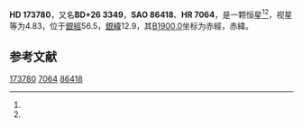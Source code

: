 {{Starbox begin
| name = HD 173780
}}
{{Starbox observe
| epoch = [[J2000.0|J2000.0]]
| constell = {{星座名待查}}<ref name=SIMBAD>{{cite web
 | url=http://simbad.u-strasbg.fr/simbad/sim-id?Ident=HR+7064
 | title =Pulsating variable Star
 | publisher=Centre de Données astronomiques de Strasbourg
 | work=SIMBAD
 | accessdate=2012-07-13}}</ref><ref name=DATA>{{cite web
 | url=http://vizier.u-strasbg.fr/viz-bin/VizieR-5?-out.add=.&-source=5050&-corr=PK=HR&-out.max=9999&HR=7064
 | title=VizieR Detailed Page
 | accessdate=2012-07-13
 | archive-date=2016-03-04
 | archive-url=https://web.archive.org/web/20160304202818/http://vizier.u-strasbg.fr/viz-bin/VizieR-5?-out.add=.&-source=5050&-corr=PK=HR&-out.max=9999&HR=7064
 | dead-url=no
 }}</ref>
| 星官 = 
| ra = {{RA|18|46|4.5}}<ref name=SIMBAD /><ref name=DATA />
| dec = {{DEC|+26|39|44}}<ref name=SIMBAD /><ref name=DATA />
| appmag_v = 4.83<ref name=SIMBAD /><ref name=DATA />
}}
{{Starbox character
| class = K3III<ref name=SIMBAD /><ref name=DATA />
| b-v = 1.2<ref name=SIMBAD /><ref name=DATA />
| u-b = 1.23<ref name=SIMBAD /><ref name=DATA />
| r-i = 0.61<ref name=SIMBAD /><ref name=DATA />
| variable = 
}}
{{Starbox astrometry
| radial_v = 1.23
| prop_mo_ra = -17
| parallax = 0.023
| p_error = 
}}
{{Starbox catalog
| names =BD+26 3349，[[SAO星表|SAO]] 86418，[[HD星表|HD]] 173780，[[HR星表|HR]] 7064}}
{{Starbox reference |Simbad=HR+7064}}
{{Starbox end}}

'''HD 173780'''，又名'''BD+26 3349'''，'''SAO 86418'''、'''HR 7064'''，是一颗恒星<ref name=SIMBAD /><ref name=DATA />，视星等为4.83，位于[[銀道座標系|銀經]]56.5，[[銀道座標系|銀緯]]12.9，其[[B1900.0|B1900.0]]坐标为赤經{{RA|18|42|2.6}}，赤緯{{DEC|+26|12.9|18}}。

== 参考文献 ==
{{reflist}}

{{star-stub}}

[[Category:HD和HDE天體|173780]]
[[Category:HR天體|7064]]
[[Category:SAO天體|86418]]